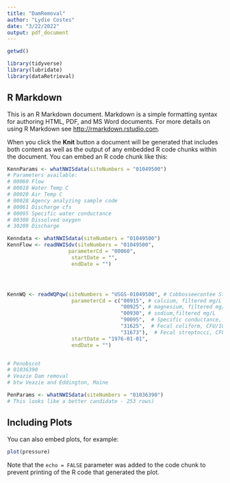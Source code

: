 ```yaml
---
title: "DamRemoval"
author: "Lydie Costes"
date: "3/22/2022"
output: pdf_document
---
```


```r
getwd()

library(tidyverse)
library(lubridate)
library(dataRetrieval)
```

## R Markdown

This is an R Markdown document. Markdown is a simple formatting syntax for authoring HTML, PDF, and MS Word documents. For more details on using R Markdown see <http://rmarkdown.rstudio.com>.

When you click the **Knit** button a document will be generated that includes both content as well as the output of any embedded R code chunks within the document. You can embed an R code chunk like this:

```r
KennParams <- whatNWISdata(siteNumbers = "01049500")
# Parameters available:
# 00060 Flow
# 00010 Water Temp C
# 00020 Air Temp C
# 00028 Agency analyzing sample code
# 00061 Discharge cfs
# 00095 Specific water conductance
# 00300 Dissolved oxygen
# 30209 Discharge

Kenndata <- whatNWISdata(siteNumbers = "01049500")
KennFlow <- readNWISdv(siteNumbers = "01049500",
                    parameterCd = "00060",
                     startDate = "",
                     endDate = "")




KennWQ <- readWQPqw(siteNumbers = "USGS-01049500", # Cobbosseecontee Stream at Gardiner, Maine
                     parameterCd = c("00915", # calcium, filtered mg/L
                                     "00925", # magnesium, filtered mg/L
                                     "00930", # sodium,filtered mg/L
                                     "90095",  # Specific conductance, uS/cm
                                     "31625",  # Fecal coliform, CFU/100 mL
                                     "31673"),  # Fecal streptocci, CFU/100 mL
                     startDate = "1976-01-01",
                     endDate = "")


# Penobscot
# 01036390
# Veazie Dam removal
# btw Veazie and Eddington, Maine

PenParams <- whatNWISdata(siteNumbers = "01036390")
# This looks like a better candidate - 253 rows)
```

## Including Plots

You can also embed plots, for example:

```r
plot(pressure)
```

Note that the `echo = FALSE` parameter was added to the code chunk to prevent printing of the R code that generated the plot.
